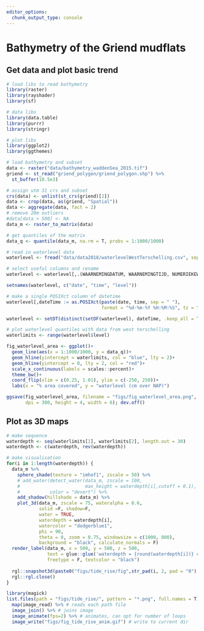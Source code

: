 ```yaml
---
editor_options: 
  chunk_output_type: console
---
```


# Bathymetry of the Griend mudflats

## Get data and plot basic trend

```r
# load libs to read bathymetry
library(raster)
library(rayshader)
library(sf)

# data libs
library(data.table)
library(purrr)
library(stringr)

# plot libs
library(ggplot2)
library(ggthemes)
```

```r
# load bathymetry and subset
data <- raster("data/bathymetry_waddenSea_2015.tif")
griend <- st_read("griend_polygon/griend_polygon.shp") %>% 
  st_buffer(10.5e3)

# assign utm 31 crs and subset
crs(data) <- unlist(st_crs(griend)[2])
data <- crop(data, as(griend, "Spatial"))
data <- aggregate(data, fact = 2)
# remove 20m outliers
#data[data > 500] <- NA
data_m <- raster_to_matrix(data)

# get quantiles of the matrix
data_q <- quantile(data_m, na.rm = T, probs = 1:1000/1000)
```

```r
# read in waterlevel data
waterlevel <- fread("data/data2018/waterlevelWestTerschelling.csv", sep = ";")

# select useful columns and rename
waterlevel <- waterlevel[,.(WAARNEMINGDATUM, WAARNEMINGTIJD, NUMERIEKEWAARDE)]

setnames(waterlevel, c("date", "time", "level"))

# make a single POSIXct column of datetime
waterlevel[,dateTime := as.POSIXct(paste(date, time, sep = " "), 
                                   format = "%d-%m-%Y %H:%M:%S", tz = "CET")]

waterlevel <- setDT(distinct(setDF(waterlevel), dateTime, .keep_all = TRUE))
```

```r
# plot waterlevel quantiles with data from west terschelling
waterlimits <- range(waterlevel$level)

fig_waterlevel_area <- ggplot()+
  geom_line(aes(x = 1:1000/1000, y = data_q))+
  geom_hline(yintercept = waterlimits, col = "blue", lty = 2)+
  geom_hline(yintercept = 0, lty = 2, col = "red")+
  scale_x_continuous(labels = scales::percent)+
  theme_bw()+
  coord_flip(xlim = c(0.25, 1.01), ylim = c(-250, 250))+
  labs(x = "% area covered", y = "waterlevel (cm over NAP)")

ggsave(fig_waterlevel_area, filename = "figs/fig_waterlevel_area.png",
       dpi = 300, height = 4, width = 6); dev.off()
```

## Plot as 3D maps

```r
# make sequence
waterdepth <- seq(waterlimits[1], waterlimits[2], length.out = 30)
waterdepth <- c(waterdepth, rev(waterdepth))
```


```r
# make visualisation
for(i in 1:length(waterdepth)) {
  data_m %>%
    sphere_shade(texture = "imhof1", zscale = 50) %>%
    # add_water(detect_water(data_m, zscale = 100, 
    #                        max_height = waterdepth[i],cutoff = 0.1), 
    #           color = "desert") %>%
    add_shadow(hillshade = data_m) %>%
    plot_3d(data_m, zscale = 75, wateralpha = 0.6,
            solid =F, shadow=F,
            water = TRUE,
            waterdepth = waterdepth[i],
            watercolor = "dodgerblue1",
            phi = 90,
            theta = 0, zoom = 0.75, windowsize = c(1000, 800),
            background = "black", calculate_normals = F)
  render_label(data_m, x = 500, y = 500, z = 500,
               text = glue::glue('waterdepth = {round(waterdepth[i])} cm'), 
               freetype = F, textcolor = "black")
    
  rgl::snapshot3d(paste0("figs/tide_rise/fig",str_pad(i, 2, pad = "0"),".png"))
  rgl::rgl.close()
}
```

```r
library(magick)
list.files(path = "figs/tide_rise/", pattern = "*.png", full.names = T) %>% 
  map(image_read) %>% # reads each path file
  image_join() %>% # joins image
  image_animate(fps=2) %>% # animates, can opt for number of loops
  image_write("figs/fig_tide_rise_anim.gif") # write to current dir
```

